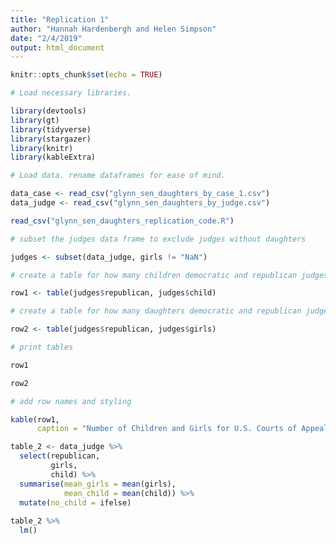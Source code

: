 ```yaml
---
title: "Replication 1"
author: "Hannah Hardenbergh and Helen Simpson"
date: "2/4/2019"
output: html_document
---
```


```r
knitr::opts_chunk$set(echo = TRUE)
```

```r
# Load necessary libraries.

library(devtools)
library(gt)
library(tidyverse)
library(stargazer)
library(knitr)
library(kableExtra)

# Load data. rename dataframes for ease of mind.

data_case <- read_csv("glynn_sen_daughters_by_case_1.csv")
data_judge <- read_csv("glynn_sen_daughters_by_judge.csv")

read_csv("glynn_sen_daughters_replication_code.R")


```

```r
# subset the judges data frame to exclude judges without daughters

judges <- subset(data_judge, girls != "NaN")

# create a table for how many children democratic and republican judges have 

row1 <- table(judges$republican, judges$child)

# create a table for how many daughters democratic and republican judges have

row2 <- table(judges$republican, judges$girls)

# print tables

row1

row2

# add row names and styling

kable(row1, 
      caption = "Number of Children and Girls for U.S. Courts of Appeals Judges Participating in Gender-Related Cases, 1996-2002")

```


```r
table_2 <- data_judge %>% 
  select(republican,
         girls,
         child) %>% 
  summarise(mean_girls = mean(girls),
            mean_child = mean(child)) %>%
  mutate(no_child = ifelse)
  
table_2 %>% 
  lm()

```

```r

```



